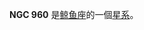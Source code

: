 {{NGCInfoBox|NGCID=NGC 960|發現者=法蘭斯·萊文沃思|發現日期=1886年-月-日|其他編號=MCG -2-7-28|曆元=J2000.0|赤經=31分41.3秒
|赤緯=-9°18'1"|星座=鲸鱼座|星體=星系|星等=14.2|表面亮度=12.9|藍等=15}}

'''NGC 960''' 是[[鲸鱼座|鲸鱼座]]的一個[[星系|星系]]。

{{NGCReference|960}}
{{Catalogs|NGC=960}}

{{Galaxy-stub}}